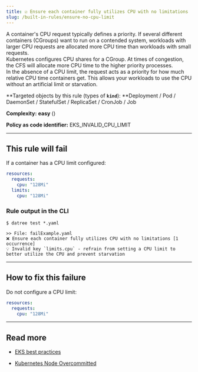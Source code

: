 ```yaml
---
title: ☑️ Ensure each container fully utilizes CPU with no limitations
slug: /built-in-rules/ensure-no-cpu-limit
---
```


A container's CPU request typically defines a priority. If several different containers (CGroups) want to run on a contended system, workloads with larger CPU requests are allocated more CPU time than workloads with small requests.  
Kubernetes configures CPU shares for a CGroup. At times of congestion, the CFS will allocate more CPU time to the higher priority processes.  
In the absence of a CPU limit, the request acts as a priority for how much relative CPU time containers get. This allows your workloads to use the CPU without an artificial limit or starvation.

**Targeted objects by this rule (types of **`kind`**): **Deployment / Pod / DaemonSet / StatefulSet / ReplicaSet / CronJob / Job

**Complexity:** **easy** (<Complexity/>)

**Policy as code identifier:** EKS_INVALID_CPU_LIMIT

---

## This rule will fail

If a container has a CPU limit configured:

```yaml
resources:
  requests:
    cpu: "128Mi"
  limits:
    cpu: "128Mi"
```

### Rule output in the CLI

```terminal
$ datree test *.yaml

>> File: failExample.yaml
❌ Ensure each container fully utilizes CPU with no limitations [1 occurrence]
💡 Invalid key `limits.cpu` - refrain from setting a CPU limit to better utilize the CPU and prevent starvation
```

---

## How to fix this failure

Do not configure a CPU limit:

```yaml
resources:
  requests:
    cpu: "128Mi"
```

---

## Read more

- [EKS best practices](https://aws.github.io/aws-eks-best-practices/reliability/docs/dataplane/#configure-and-size-resource-requestslimits-for-all-workloads)

- [Kubernetes Node Overcommitted](https://medium.com/pareture/kubernetes-node-overcommitted-57ec7c3dfe9e)
